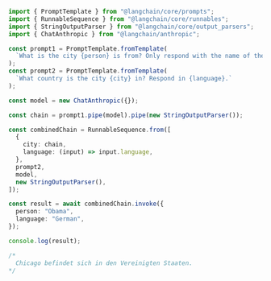 ```typescript
import { PromptTemplate } from "@langchain/core/prompts";
import { RunnableSequence } from "@langchain/core/runnables";
import { StringOutputParser } from "@langchain/core/output_parsers";
import { ChatAnthropic } from "@langchain/anthropic";

const prompt1 = PromptTemplate.fromTemplate(
  `What is the city {person} is from? Only respond with the name of the city.`
);
const prompt2 = PromptTemplate.fromTemplate(
  `What country is the city {city} in? Respond in {language}.`
);

const model = new ChatAnthropic({});

const chain = prompt1.pipe(model).pipe(new StringOutputParser());

const combinedChain = RunnableSequence.from([
  {
    city: chain,
    language: (input) => input.language,
  },
  prompt2,
  model,
  new StringOutputParser(),
]);

const result = await combinedChain.invoke({
  person: "Obama",
  language: "German",
});

console.log(result);

/*
  Chicago befindet sich in den Vereinigten Staaten.
*/
```
